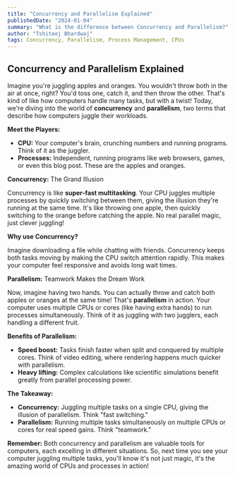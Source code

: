 ```yaml
---
title: "Concurrency and Parallelism Explained"
publishedDate: "2024-01-04"
summary: "What is the difference between Concurrency and Parallelism?"
author: "Tshiteej Bhardwaj"
tags: Concurrency, Parallelism, Process Management, CPUs
---
```



## Concurrency and Parallelism Explained

Imagine you're juggling apples and oranges. You wouldn't throw both in the air at once, right? You'd toss one, catch it, and then throw the other. That's kind of like how computers handle many tasks, but with a twist! Today, we're diving into the world of **concurrency** and **parallelism**, two terms that describe how computers juggle their workloads.

**Meet the Players:**

- **CPU:** Your computer's brain, crunching numbers and running programs. Think of it as the juggler.
- **Processes:** Independent, running programs like web browsers, games, or even this blog post. These are the apples and oranges.

**Concurrency:** The Grand Illusion

Concurrency is like **super-fast multitasking**. Your CPU juggles multiple processes by quickly switching between them, giving the illusion they're running at the same time. It's like throwing one apple, then quickly switching to the orange before catching the apple. No real parallel magic, just clever juggling!

**Why use Concurrency?**

Imagine downloading a file while chatting with friends. Concurrency keeps both tasks moving by making the CPU switch attention rapidly. This makes your computer feel responsive and avoids long wait times.

**Parallelism:** Teamwork Makes the Dream Work

Now, imagine having two hands. You can actually throw and catch both apples or oranges at the same time! That's **parallelism** in action. Your computer uses multiple CPUs or cores (like having extra hands) to run processes simultaneously. Think of it as juggling with two jugglers, each handling a different fruit.

**Benefits of Parallelism:**

- **Speed boost:** Tasks finish faster when split and conquered by multiple cores. Think of video editing, where rendering happens much quicker with parallelism.
- **Heavy lifting:** Complex calculations like scientific simulations benefit greatly from parallel processing power.

**The Takeaway:**

- **Concurrency:** Juggling multiple tasks on a single CPU, giving the illusion of parallelism. Think "fast switching."
- **Parallelism:** Running multiple tasks simultaneously on multiple CPUs or cores for real speed gains. Think "teamwork."

**Remember:** Both concurrency and parallelism are valuable tools for computers, each excelling in different situations. So, next time you see your computer juggling multiple tasks, you'll know it's not just magic, it's the amazing world of CPUs and processes in action!
